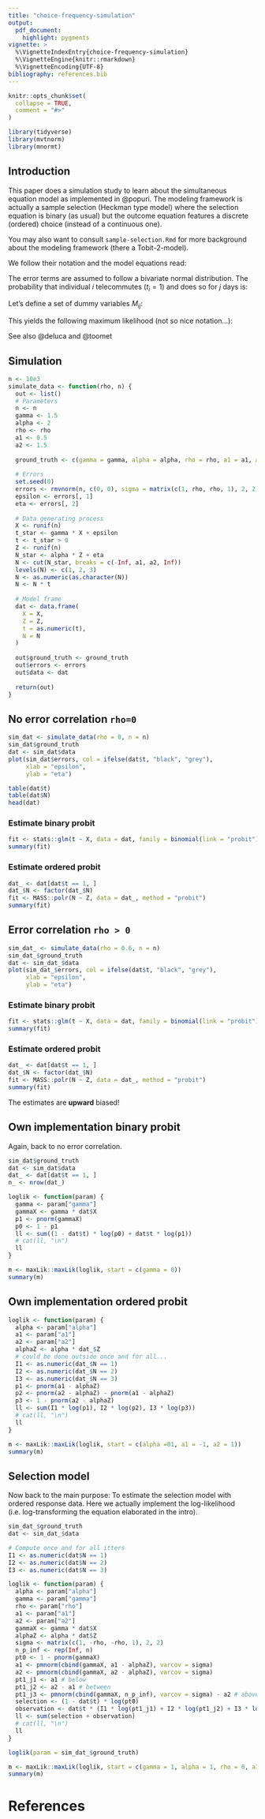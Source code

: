 ```yaml
---
title: "choice-frequency-simulation"
output: 
  pdf_document:
    highlight: pygments
vignette: >
  %\VignetteIndexEntry{choice-frequency-simulation}
  %\VignetteEngine{knitr::rmarkdown}
  %\VignetteEncoding{UTF-8}
bibliography: references.bib
---
```


```r
knitr::opts_chunk$set(
  collapse = TRUE,
  comment = "#>"
)
```

```r
library(tidyverse)
library(mvtnorm)
library(mnormt)
```

## Introduction

This paper does a simulation study to learn about the simultaneous equation model as implemented in @popuri. The modeling framework is actually a sample selection (Heckman type model) where the selection equation is binary (as usual) but the outcome equation features a discrete (ordered) choice (instead of a continuous one).

You may also want to consult `sample-selection.Rmd` for more background about the modeling framework (there a Tobit-2-model).

We follow their notation and the model equations read:

\begin{align}
t_i^{*} = \mathbf{\gamma' X_i} + \varepsilon_i, \quad &t_i = 1 \ \text{if} \ t_i^{*} > 0 \ \text{and} \ t_i = 0 \ \text{otherwise} \\
N_i^{*} = \mathbf{\alpha' Z_i} + \eta_i, \quad &N_i = j \ \text{if} \ a_{j-1} < N_i^{*} \leq a_j, \\
&j = 1,2,\dots,J, \quad N_i \ \text{observed only if} \ t_i^{*} > 0 \nonumber
\end{align}

The error terms are assumed to follow a bivariate normal distribution. The probability that individual $i$ telecommutes ($t_i = 1$) and does so for $j$ days is:

\begin{align}
P(t_i = 1, N_i = j) &= \Phi_2(a_j - \mathbf{\alpha' Z_i}; \mathbf{\gamma' X_i}; -\rho) \\
&-\Phi_2(a_{j-1} - \mathbf{\alpha' Z_i}; \mathbf{\gamma' X_i}; -\rho) \nonumber
\end{align}

Let's define a set of dummy variables $M_{ij}$:

\begin{equation}
M_{ij} =
\begin{cases}
1 & \text{if} \ N_i = j (\text{i.e.}, a_{j-1} < N_i^{*} \leq a_j) \\
0 & \text{otherwise}
\end{cases}
\end{equation}

This yields the following maximum likelihood (not so nice notation...):

\begin{align}
L &= 
\prod_{i=1}^I \biggl\{ [1 - \Phi(\mathbf{\gamma' X_i})]^{1-t_i} 
\prod_{j=1}^J [\Phi_2(a_j - \mathbf{\alpha' Z_i}; \mathbf{\gamma' X_i}; -\rho) \\
&-\Phi_2(a_{j-1} - \mathbf{\alpha' Z_i}; \mathbf{\gamma' X_i}; -\rho)]^{M_{ij}}\biggr\}^{t_i} \nonumber
\end{align}

See also @deluca and @toomet

## Simulation

```r
n <- 10e3
simulate_data <- function(rho, n) {
  out <- list()
  # Parameters
  n <- n
  gamma <- 1.5
  alpha <- 2
  rho <- rho
  a1 <- 0.5
  a2 <- 1.5
  
  ground_truth <- c(gamma = gamma, alpha = alpha, rho = rho, a1 = a1, a2 = a2)
  
  # Errors
  set.seed(0)
  errors <- rmvnorm(n, c(0, 0), sigma = matrix(c(1, rho, rho, 1), 2, 2))
  epsilon <- errors[, 1]
  eta <- errors[, 2]
  
  # Data generating process
  X <- runif(n)
  t_star <- gamma * X + epsilon
  t <- t_star > 0
  Z <- runif(n)
  N_star <- alpha * Z + eta
  N <- cut(N_star, breaks = c(-Inf, a1, a2, Inf))
  levels(N) <- c(1, 2, 3)
  N <- as.numeric(as.character(N))
  N <- N * t
  
  # Model frame
  dat <- data.frame(
    X = X,
    Z = Z,
    t = as.numeric(t),
    N = N
  )
  
  out$ground_truth <- ground_truth
  out$errors <- errors
  out$data <- dat
  
  return(out)
}
```

## No error correlation `rho=0`

```r
sim_dat <- simulate_data(rho = 0, n = n)
sim_dat$ground_truth
dat <- sim_dat$data
plot(sim_dat$errors, col = ifelse(dat$t, "black", "grey"),
     xlab = "epsilon",
     ylab = "eta")

table(dat$t)
table(dat$N)
head(dat)
```

### Estimate binary probit

```r
fit <- stats::glm(t ~ X, data = dat, family = binomial(link = "probit"))
summary(fit)
```

### Estimate ordered probit

```r
dat_ <- dat[dat$t == 1, ]
dat_$N <- factor(dat_$N)
fit <- MASS::polr(N ~ Z, data = dat_, method = "probit")
summary(fit)
```

## Error correlation `rho > 0`

```r
sim_dat_ <- simulate_data(rho = 0.6, n = n)
sim_dat_$ground_truth
dat <- sim_dat_$data
plot(sim_dat_$errors, col = ifelse(dat$t, "black", "grey"),
     xlab = "epsilon",
     ylab = "eta")
```

### Estimate binary probit

```r
fit <- stats::glm(t ~ X, data = dat, family = binomial(link = "probit"))
summary(fit)
```

### Estimate ordered probit

```r
dat_ <- dat[dat$t == 1, ]
dat_$N <- factor(dat_$N)
fit <- MASS::polr(N ~ Z, data = dat_, method = "probit")
summary(fit)
```

The estimates are **upward** biased!

## Own implementation binary probit

Again, back to no error correlation.

```r
sim_dat$ground_truth
dat <- sim_dat$data
dat_ <- dat[dat$t == 1, ]
n_ <- nrow(dat_)
```


```r
loglik <- function(param) {
  gamma <- param["gamma"]
  gammaX <- gamma * dat$X
  p1 <- pnorm(gammaX)
  p0 <- 1 - p1
  ll <- sum((1 - dat$t) * log(p0) + dat$t * log(p1))
  # cat(ll, "\n")
  ll
}

m <- maxLik::maxLik(loglik, start = c(gamma = 0))
summary(m)
```

## Own implementation ordered probit

```r
loglik <- function(param) {
  alpha <- param["alpha"]
  a1 <- param["a1"]
  a2 <- param["a2"]
  alphaZ <- alpha * dat_$Z
  # could be done outside once and for all...
  I1 <- as.numeric(dat_$N == 1)
  I2 <- as.numeric(dat_$N == 2)
  I3 <- as.numeric(dat_$N == 3)
  p1 <- pnorm(a1 - alphaZ)
  p2 <- pnorm(a2 - alphaZ) - pnorm(a1 - alphaZ)
  p3 <- 1 - pnorm(a2 - alphaZ)
  ll <- sum(I1 * log(p1), I2 * log(p2), I3 * log(p3))
  # cat(ll, "\n")
  ll
}

m <- maxLik::maxLik(loglik, start = c(alpha =01, a1 = -1, a2 = 1))
summary(m)
```

## Selection model

Now back to the main purpose: To estimate the selection model with ordered response data. Here we actually implement the log-likelihood (i.e. log-transforming the equation elaborated in the intro).

```r
sim_dat_$ground_truth
dat <- sim_dat_$data

# Compute once and for all itters
I1 <- as.numeric(dat$N == 1)
I2 <- as.numeric(dat$N == 2)
I3 <- as.numeric(dat$N == 3)

loglik <- function(param) {
  alpha <- param["alpha"]
  gamma <- param["gamma"]
  rho <- param["rho"]
  a1 <- param["a1"]
  a2 <- param["a2"]
  gammaX <- gamma * dat$X
  alphaZ <- alpha * dat$Z
  sigma <- matrix(c(1, -rho, -rho, 1), 2, 2)
  n_p_inf <- rep(Inf, n)
  pt0 <- 1 - pnorm(gammaX)
  a1 <- pmnorm(cbind(gammaX, a1 - alphaZ), varcov = sigma)
  a2 <- pmnorm(cbind(gammaX, a2 - alphaZ), varcov = sigma)
  pt1_j1 <- a1 # below
  pt1_j2 <- a2 - a1 # between
  pt1_j3 <- pmnorm(cbind(gammaX, n_p_inf), varcov = sigma) - a2 # above
  selection <- (1 - dat$t) * log(pt0)
  observation <- dat$t * (I1 * log(pt1_j1) + I2 * log(pt1_j2) + I3 * log(pt1_j3))
  ll <- sum(selection + observation)
  # cat(ll, "\n")
  ll
}

loglik(param = sim_dat_$ground_truth)

m <- maxLik::maxLik(loglik, start = c(gamma = 1, alpha = 1, rho = 0, a1 = -1, a2 = 1))
summary(m)
```

# References
